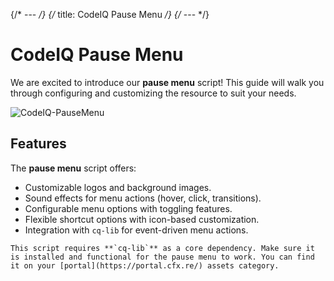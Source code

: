{/* --- */}
{/* title: CodeIQ Pause Menu */}
{/* --- */}


# CodeIQ Pause Menu

We are excited to introduce our **pause menu** script! This guide will walk you through configuring and customizing the resource to suit your needs.

![CodeIQ-PauseMenu](./pausemenu/assets/cq-pausemenu.png)

## Features

The **pause menu** script offers:

- Customizable logos and background images.
- Sound effects for menu actions (hover, click, transitions).
- Configurable menu options with toggling features.
- Flexible shortcut options with icon-based customization.
- Integration with `cq-lib` for event-driven menu actions.

<Callout type="warning">

    This script requires **`cq-lib`** as a core dependency. Make sure it is installed and functional for the pause menu to work. You can find it on your [portal](https://portal.cfx.re/) assets category.

</Callout>